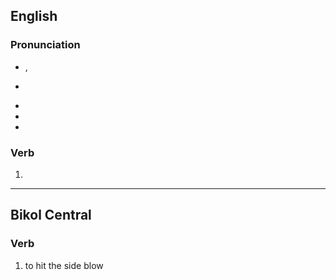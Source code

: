{{also|Waring}}

==English==

===Pronunciation===
* {{a|GA}} {{enPR|wĕrʹĭng}}, {{IPA|en|/ˈwɛɹɪŋ/}}
* {{a|RP}} {{IPA|en|/ˈwɛəɹɪŋ/}}
* {{audio|en|en-us-wearing.ogg|Audio (US)}}
* {{rhymes|en|ɛəɹɪŋ}}
* {{homophones|en|wearing|Waring}}

===Verb===
{{head|en|verb form}}

# {{present participle of|en|ware|nocat=1}}
----
==Bikol Central==

===Verb===
{{head|bcl|verb}}

# {{lb|bcl|boxing}} to hit the side blow